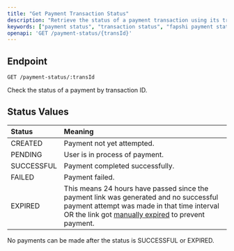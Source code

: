 ```yaml
---
title: "Get Payment Transaction Status"
description: "Retrieve the status of a payment transaction using its transaction ID."
keywords: ["payment status", "transaction status", "fapshi payment status", "check payment", "payment API"]
openapi: 'GET /payment-status/{transId}'
---
```


## Endpoint

`GET /payment-status/:transId`

Check the status of a payment by transaction ID.

## Status Values

| Status     | Meaning                                                                           |
|:-----------|:----------------------------------------------------------------------------------|
| CREATED    | Payment not yet attempted.                                                        |
| PENDING    | User is in process of payment.                                                   |
| SUCCESSFUL | Payment completed successfully.                                                  |
| FAILED     | Payment failed.                                                                  |
| EXPIRED    | This means 24 hours have passed since the payment link was generated and no successful payment attempt was made in that time interval OR the link got [manually expired](/en/api-reference/endpoint/expire-pay) to prevent payment.                                      |

<Note>No payments can be made after the status is SUCCESSFUL or EXPIRED.</Note>
